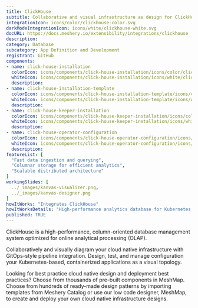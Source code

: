 ```yaml
---
title: ClickHouse
subtitle: Collaborative and visual infrastructure as design for ClickHouse
integrationIcon: icons/color/clickhouse-color.svg
darkModeIntegrationIcon: icons/white/clickhouse-white.svg
docURL: https://docs.meshery.io/extensibility/integrations/clickhouse
description: 
category: Database
subcategory: App Definition and Development
registrant: GitHub
components: 
- name: click-house-installation
  colorIcon: icons/components/click-house-installation/icons/color/click-house-installation-color.svg
  whiteIcon: icons/components/click-house-installation/icons/white/click-house-installation-white.svg
  description: 
- name: click-house-installation-template
  colorIcon: icons/components/click-house-installation-template/icons/color/click-house-installation-template-color.svg
  whiteIcon: icons/components/click-house-installation-template/icons/white/click-house-installation-template-white.svg
  description: 
- name: click-house-keeper-installation
  colorIcon: icons/components/click-house-keeper-installation/icons/color/click-house-keeper-installation-color.svg
  whiteIcon: icons/components/click-house-keeper-installation/icons/white/click-house-keeper-installation-white.svg
  description: 
- name: click-house-operator-configuration
  colorIcon: icons/components/click-house-operator-configuration/icons/color/click-house-operator-configuration-color.svg
  whiteIcon: icons/components/click-house-operator-configuration/icons/white/click-house-operator-configuration-white.svg
  description: 
featureList: [
  "Fast data ingestion and querying",
  "Columnar storage for efficient analytics",
  "Scalable distributed architecture"
]
workingSlides: [
  ../_images/kanvas-visualizer.png,
  ../_images/kanvas-designer.png
]
howItWorks: "Integrates ClickHouse"
howItWorksDetails: "High-performance analytics database for Kubernetes data"
published: TRUE
---
```

<p>
ClickHouse is a high-performance, column-oriented database management system optimized for online analytical processing (OLAP).
</p>
<p>
    Collaboratively and visually diagram your cloud native infrastructure with GitOps-style pipeline integration. Design, test, and manage configuration your Kubernetes-based, containerized applications as a visual topology.
</p>
<p>
    Looking for best practice cloud native design and deployment best practices? Choose from thousands of pre-built components in MeshMap. Choose from hundreds of ready-made design patterns by importing templates from Meshery Catalog or use our low code designer, MeshMap, to create and deploy your own cloud native infrastructure designs.
</p>
